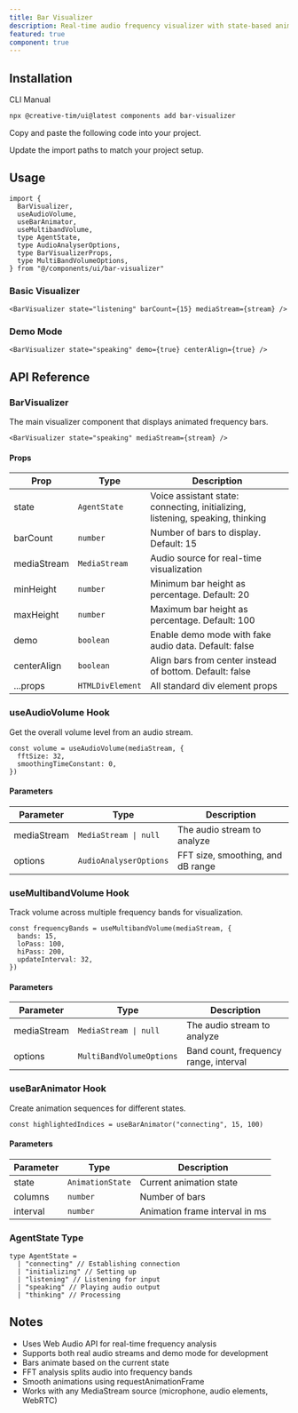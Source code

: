 ```yaml
---
title: Bar Visualizer
description: Real-time audio frequency visualizer with state-based animations for voice agents and audio interfaces.
featured: true
component: true
---
```


<ComponentPreview
  name="bar-visualizer-demo"
  description="A bar visualizer showing audio frequency bands with various states."
/>

## Installation

<CodeTabs>

<TabsList>
  <TabsTrigger value="cli">CLI</TabsTrigger>
  <TabsTrigger value="manual">Manual</TabsTrigger>
</TabsList>
<TabsContent value="cli">

```bash
npx @creative-tim/ui@latest components add bar-visualizer
```

</TabsContent>

<TabsContent value="manual">

<Steps>

<Step>Copy and paste the following code into your project.</Step>

<ComponentSource
  name="bar-visualizer"
  title="components/ui/bar-visualizer.tsx"
/>

<Step>Update the import paths to match your project setup.</Step>

</Steps>

</TabsContent>

</CodeTabs>

## Usage

```tsx showLineNumbers
import {
  BarVisualizer,
  useAudioVolume,
  useBarAnimator,
  useMultibandVolume,
  type AgentState,
  type AudioAnalyserOptions,
  type BarVisualizerProps,
  type MultiBandVolumeOptions,
} from "@/components/ui/bar-visualizer"
```

### Basic Visualizer

```tsx showLineNumbers
<BarVisualizer state="listening" barCount={15} mediaStream={stream} />
```

### Demo Mode

```tsx showLineNumbers
<BarVisualizer state="speaking" demo={true} centerAlign={true} />
```

## API Reference

### BarVisualizer

The main visualizer component that displays animated frequency bars.

```tsx
<BarVisualizer state="speaking" mediaStream={stream} />
```

#### Props

| Prop        | Type             | Description                                                                    |
| ----------- | ---------------- | ------------------------------------------------------------------------------ |
| state       | `AgentState`     | Voice assistant state: connecting, initializing, listening, speaking, thinking |
| barCount    | `number`         | Number of bars to display. Default: 15                                         |
| mediaStream | `MediaStream`    | Audio source for real-time visualization                                       |
| minHeight   | `number`         | Minimum bar height as percentage. Default: 20                                  |
| maxHeight   | `number`         | Maximum bar height as percentage. Default: 100                                 |
| demo        | `boolean`        | Enable demo mode with fake audio data. Default: false                          |
| centerAlign | `boolean`        | Align bars from center instead of bottom. Default: false                       |
| ...props    | `HTMLDivElement` | All standard div element props                                                 |

### useAudioVolume Hook

Get the overall volume level from an audio stream.

```tsx
const volume = useAudioVolume(mediaStream, {
  fftSize: 32,
  smoothingTimeConstant: 0,
})
```

#### Parameters

| Parameter   | Type                   | Description                       |
| ----------- | ---------------------- | --------------------------------- |
| mediaStream | `MediaStream \| null`  | The audio stream to analyze       |
| options     | `AudioAnalyserOptions` | FFT size, smoothing, and dB range |

### useMultibandVolume Hook

Track volume across multiple frequency bands for visualization.

```tsx
const frequencyBands = useMultibandVolume(mediaStream, {
  bands: 15,
  loPass: 100,
  hiPass: 200,
  updateInterval: 32,
})
```

#### Parameters

| Parameter   | Type                     | Description                           |
| ----------- | ------------------------ | ------------------------------------- |
| mediaStream | `MediaStream \| null`    | The audio stream to analyze           |
| options     | `MultiBandVolumeOptions` | Band count, frequency range, interval |

### useBarAnimator Hook

Create animation sequences for different states.

```tsx
const highlightedIndices = useBarAnimator("connecting", 15, 100)
```

#### Parameters

| Parameter | Type             | Description                    |
| --------- | ---------------- | ------------------------------ |
| state     | `AnimationState` | Current animation state        |
| columns   | `number`         | Number of bars                 |
| interval  | `number`         | Animation frame interval in ms |

### AgentState Type

```tsx
type AgentState =
  | "connecting" // Establishing connection
  | "initializing" // Setting up
  | "listening" // Listening for input
  | "speaking" // Playing audio output
  | "thinking" // Processing
```

## Notes

- Uses Web Audio API for real-time frequency analysis
- Supports both real audio streams and demo mode for development
- Bars animate based on the current state
- FFT analysis splits audio into frequency bands
- Smooth animations using requestAnimationFrame
- Works with any MediaStream source (microphone, audio elements, WebRTC)
